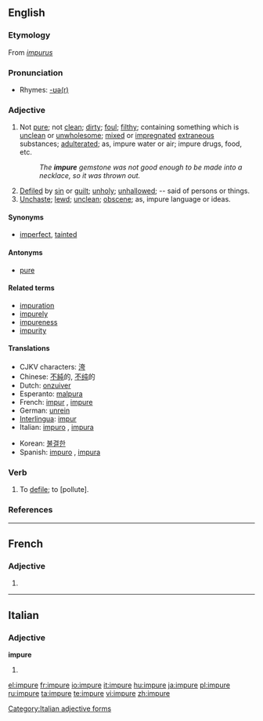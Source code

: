 ==English==

===Etymology===
From {{L.}} ''[[impurus]]''

===Pronunciation===
* Rhymes: [[Rhymes:English:-ʊə(r)|-ʊə(r)]]

===Adjective===
{{en-adj-more}}

# Not [[pure]]; not [[clean]]; [[dirty]]; [[foul]]; [[filthy]]; containing something which is [[unclean]] or [[unwholesome]]; [[mixed]] or [[impregnate]]d [[extraneous]] substances; [[adulterate]]d; as, impure water or air; impure drugs, food, etc.
#: ''The '''impure''' gemstone was not good enough to be made into a necklace, so it was thrown out.''
# [[defile|Defiled]] by [[sin]] or [[guilt]]; [[unholy]]; [[unhallowed]]; -- said of persons or things.
# [[unchaste|Unchaste]]; [[lewd]]; [[unclean]]; [[obscene]]; as, impure language or ideas.

====Synonyms====
* [[imperfect]], [[tainted]]

====Antonyms====
* [[pure]]

====Related terms====
* [[impuration]]
* [[impurely]]
* [[impureness]]
* [[impurity]]

====Translations====
{{top}}
* CJKV characters: [[洿]]
* Chinese: [[不純]]的, [[不纯]]的
* Dutch: [[onzuiver]]
* Esperanto: [[malpura]]
* French: [[impur]] {{m}}, [[#French|impure]] {{f}}
* German: [[unrein]]
* [[Interlingua]]: [[impur]]
* Italian: [[impuro]] {{m}}, [[impura]] {{f}}
{{mid}}
* Korean: [[불결한]]
* Spanish: [[impuro]] {{m}}, [[impura]] {{f}}
{{bottom}}

===Verb===
{{en-verb|impur|ing}}

# {{transitive}} {{obsolete}} To [[defile]]; to [pollute].

===References===
{{R:Century 1911}}
{{R:Webster 1913}}

----

==French==

===Adjective===
{{fr-adj-form}} {{f}}

# {{form of|feminine|impur|lang=French}}

----

==Italian==

===Adjective===
'''impure''' {{p}}

# {{feminine of|impuro#Adjective|impuro}}

[[Category:Italian adjective forms]]

[[el:impure]]
[[fr:impure]]
[[io:impure]]
[[it:impure]]
[[hu:impure]]
[[ja:impure]]
[[pl:impure]]
[[ru:impure]]
[[ta:impure]]
[[te:impure]]
[[vi:impure]]
[[zh:impure]]